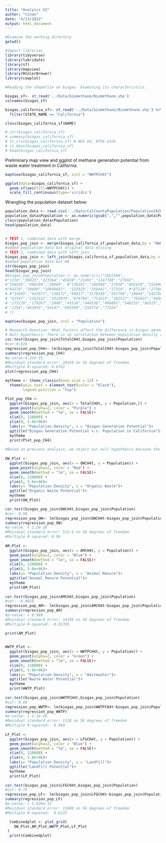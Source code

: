```yaml
---
title: "Analysis V2"
author: "Yinan"
date: "4/13/2022"
output: html_document
---
```


```r
#Examine the working directory
getwd()

#Import libraries
library(tidyverse)
library(lubridate)
library(sf)
library(mapview)
library(RColorBrewer)
library(cowplot)

#Reading the shapefile on biogas. Examining its characteristics.

biogas_sf<- st_read('../Data/biomethane/Biomethane.shp')
colnames(biogas_sf)

biogas_california_sf<- st_read('../Data/biomethane/Biomethane.shp') %>%
  filter(STATE_NAME == "California")

class(biogas_california_sf$NAME)

# str(biogas_california_sf)
# summary(biogas_california_sf)
# st_crs(biogas_california_sf) # WGS 84, EPSG 4326
# st_bbox(biogas_california_sf)
# head(biogas_california_sf)

```

Preliminary map view and ggplot of methane generation potential from waste water 
treatment in California.

```r

mapView(biogas_california_sf, zcol = "WWTPCH4t")

ggplot(data=biogas_california_sf) +
  geom_sf(aes(fill=WWTPCH4t)) + 
  scale_fill_continuous(type='viridis')

```

Wrangling the population dataset below:

```r
population_data <- read.csv('../Data/CalCountyPopulation/Population2020.csv')
population_data$Population <- as.numeric(gsub(",","",population_data$Population))
class(population_data$Population)
head(population_data)

  
# TEST 1, combined data with merge 
biogas_pop_join <- merge(biogas_california_sf,population_data,by = "NAME", all = TRUE)
#added population data but original data missing
# TEST 2, combined data with left_join 
biogas_pop_join <- left_join(biogas_california_sf,population_data,by = 'NAME',all.y=TRUE)
#added population data but NA
str(biogas_pop_join)
head(biogas_pop_join)
#biogas_pop_join$Population <- as.numeric(c("1661584",
#"1159","39023","223344","45828","21491","1147788","27692",
#"190345","990204","28060", #"136101","180580","17930","892458","151090",
#"64276","30600","10040682", "155925","259441","17319", #"87110","273661","8853",
# #"14395","432977","138572","99417","3170345","391799","18844","2437864","1537948",
# "61547","2162532","3323970","874784","751615","282517","765623","444895","1924379",
# "273170","179267","2898","43516","444538","496801","546235","96315","64176",
# "1254","463955","54147","845599","218774","77524"
# ))

mapView(biogas_pop_join, zcol = "Population")

```


```r
# Research Question: What factors affect the difference in biogas generation potential in California? 
# Null Hypothesis: There is no correlation between population density and biogas generation potential.
cor.test(biogas_pop_join$TotalCH4t,biogas_pop_join$Population)
#cor:0.819
regression_pop_CH4<- lm(biogas_pop_join$TotalCH4t~biogas_pop_join$Population)
summary(regression_pop_CH4)
#p-value:4.22e-15
#Residual standard error: 20420 on 56 degrees of freedom
#Multiple R-squared: 0.6701
plot(regression_pop_CH4)

mytheme <- theme_classic(base_size = 12) +
  theme(axis.text = element_text(color = "black"), 
        legend.position = "top") 

Plot_pop_CH4 <- 
  ggplot(biogas_pop_join, aes(x = TotalCH4t, y = Population,)) +
  geom_point(alpha=2, color = "Purple") +
  geom_smooth(method = "lm", se = FALSE)+
  xlim(0, 110000) +
  ylim(0, 5.0e+06)+
  labs(y= "Population Density", x = "Biogas Generation Potential")+
  ggtitle("Biogas Generation Potential v.s. Population in California")+
  mytheme
  print(Plot_pop_CH4)  
  
#Based on previous analysis, we reject our null hypothesis because the biogas generation potential and population is posively correlated with a statistically significant p-value. However, we still want to know Which biogas source is contributing to the highest correlation with Population.
  
OW_Plot <- 
  ggplot(biogas_pop_join, aes(x = OWCH4t, y = Population)) +
  geom_point(alpha=2, color = "Red") +
  geom_smooth(method = "lm", se = FALSE)+
  xlim(0, 110000) +
  ylim(0, 5.0e+06)+
  labs(y= "Population Density", x = "Organic Waste")+
  ggtitle("Organic Waste Potential")+
  mytheme
  print(OW_Plot)  

cor.test(biogas_pop_join$OWCH4t,biogas_pop_join$Population)
#cor: 0.96
regression_pop_OW<- lm(biogas_pop_join$OWCH4t~biogas_pop_join$Population)
summary(regression_pop_OW)
#p-value: < 2.2e-16
#Residual standard error: 515.6 on 56 degrees of freedom
#Multiple R-squared: 0.99
  
AM_Plot <- 
  ggplot(biogas_pop_join, aes(x = AMCH4t, y = Population)) +
  geom_point(alpha=2, color = "Blue") +
  geom_smooth(method = "lm", se = FALSE)+
  xlim(0, 110000) +
  ylim(0, 5.0e+06)+
  labs(y= "Population Density", x = "Animal Manure")+
  ggtitle("Animal Manure Potential")+
  mytheme
  print(AM_Plot)
  
cor.test(biogas_pop_join$AMCH4t,biogas_pop_join$Population)
#cor: -0.0018
regression_pop_AM<- lm(biogas_pop_join$AMCH4t~biogas_pop_join$Population)
summary(regression_pop_AM)
#p-value: < 0.989
#Residual standard error: 14190 on 56 degrees of freedom
#Multiple R-squared: -0.01785 

print(AM_Plot)  
  
  
WWTP_Plot <- 
  ggplot(biogas_pop_join, aes(x = WWTPCH4t, y = Population)) +
  geom_point(alpha=2, color = "Green") +
  geom_smooth(method = "lm", se = FALSE)+
  xlim(0, 110000) +
  ylim(0, 5.0e+06)+
  labs(y= "Population Density", x = "Wastewater")+
  ggtitle("Waste Water Potential")+
  mytheme
  print(WWTP_Plot)  
  
cor.test(biogas_pop_join$WWTPCH4t,biogas_pop_join$Population)
#cor: 0.99
regression_pop_WWTP<- lm(biogas_pop_join$WWTPCH4t~biogas_pop_join$Population)
summary(regression_pop_WWTP)
#p-value: < 2.2e-16
#Residual standard error: 1128 on 56 degrees of freedom
#Multiple R-squared:  0.984 
  
LF_Plot <- 
  ggplot(biogas_pop_join, aes(x = LFGCH4t, y = Population)) +
  geom_point(alpha=2, color = "Blue") +
  geom_smooth(method = "lm", se = FALSE)+
  xlim(0, 110000) +
  ylim(0, 5.0e+06)+
  labs(y= "Population Density", x = "Landfill")+
  ggtitle("Landfill Potential")+
  mytheme
  print(LF_Plot) 
  
cor.test(biogas_pop_join$LFGCH4t,biogas_pop_join$Population)
#cor: 0.79
regression_pop_LF<- lm(biogas_pop_join$LFGCH4t~biogas_pop_join$Population)
summary(regression_pop_LF)
#p-value: < 1.926e-13
#Residual standard error: 11680 on 56 degrees of freedom
#Multiple R-squared:  0.6223 

  Combinedplot <- plot_grid(
    OW_Plot,AM_Plot,WWTP_Plot,LF_Plot
 )
  print(Combinedplot)
  


```

